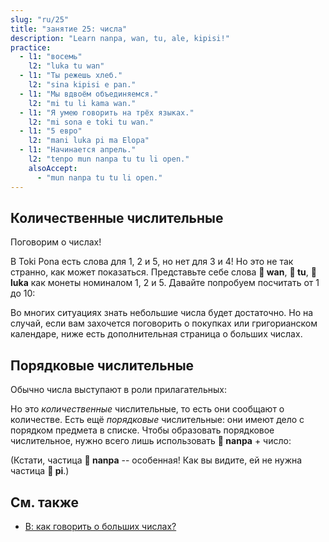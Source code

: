 ```yaml
---
slug: "ru/25"
title: "занятие 25: числа"
description: "Learn nanpa, wan, tu, ale, kipisi!"
practice:
  - l1: "восемь"
    l2: "luka tu wan"
  - l1: "Ты режешь хлеб."
    l2: "sina kipisi e pan."
  - l1: "Мы вдвоём объединяемся."
    l2: "mi tu li kama wan."
  - l1: "Я умею говорить на трёх языках."
    l2: "mi sona e toki tu wan."
  - l1: "5 евро"
    l2: "mani luka pi ma Elopa"
  - l1: "Начинается апрель."
    l2: "tenpo mun nanpa tu tu li open."
    alsoAccept:
      - "mun nanpa tu tu li open."
---
```



## Количественные числительные

Поговорим о числах!

<List>
    <Word sl="wan" m="один; единый" />
    <Word sl="tu" m="два; разделённый" />
    <Word sl="luka" m="пять, рука" />
    <Word sl="mute" m="много" />
    <Word sl="ale" m="всякий, каждый" />
    <Word sl="kipisi" m="часть, кусок; делить" />
</List>

В Toki Pona есть слова для 1, 2 и 5, но нет для 3 и 4! Но это не так странно, как может показаться. Представьте себе слова **󱥳 wan**, **󱥮 tu**, **󱤭 luka** как монеты номиналом 1, 2 и 5. Давайте попробуем посчитать от 1 до 10:

<List>
  <Word sl="wan" m="один" />
  <Word sl="tu" m="два" />
  <Word sl="tu wan" m="три" />
  <Word sl="tu tu" m="четыре" />
  <Word sl="luka" m="пять" />
  <Word sl="luka wan" m="шесть" />
  <Word sl="luka tu" m="семь" />
  <Word sl="luka tu wan" m="восемь" />
  <Word sl="luka tu tu" m="девять" />
  <Word sl="luka luka" m="десять" />
</List>

Во многих ситуациях знать небольшие числа будет достаточно. Но на случай, если вам захочется поговорить о покупках или григорианском календаре, ниже есть дополнительная страница о больших числах.

## Порядковые числительные

Обычно числа выступают в роли прилагательных:

<List>
  <Word sl="kala wan" m="одна рыба" />
  <Word sl="soko tu tu" m="четыре гриба" />
  <Word sl="mun luka" m="пять месяцев" />
</List>

Но это *количественные* числительные, то есть они сообщают о количестве. Есть ещё *порядковые* числительные: они имеют дело с порядком предмета в списке. Чтобы образовать порядковое числительное, нужно всего лишь использовать **󱤽 nanpa** + число:

<List>
  <Word sl="nanpa" m="число, номер; № ...-ый" />
  <Word sl="kala nanpa wan" m="первая рыба" />
  <Word sl="soko nanpa tu tu" m="четвёртый гриб" />
  <Word sl="mun nanpa luka" m="пятый месяц" />
</List>

(Кстати, частица **󱤽 nanpa** -- особенная! Как вы видите, ей не нужна частица **󱥍 pi**.)

<Practice exercises={frontmatter.practice} client:load />

## См. также
* [В: как говорить о больших числах?](/ru/large-numbers/)
